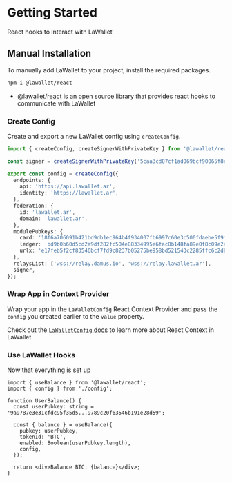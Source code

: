 
# Getting Started

React hooks to interact with LaWallet

## Manual Installation

To manually add LaWallet to your project, install the required packages.

```sh npm2yarn
npm i @lawallet/react
```

- [@lawallet/react](https://lawallet.ar) is an open source library that provides react hooks to communicate with LaWallet

### Create Config

Create and export a new LaWallet config using `createConfig`.

```ts filename="config.ts"
import { createConfig, createSignerWithPrivateKey } from '@lawallet/react';

const signer = createSignerWithPrivateKey('5caa3cd87cf1ad069bcf90065f8e3c60e18a4fca7b6070a44ec7223877504c84');

export const config = createConfig({
  endpoints: {
    api: 'https://api.lawallet.ar',
    identity: 'https://lawallet.ar',
  },
  federation: {
    id: 'lawallet.ar',
    domain: 'lawallet.ar',
  },
  modulePubkeys: {
    card: '18f6a706091b421bd9db1ec964b4f934007fb6997c60e3c500fdaebe5f9f7b18',
    ledger: 'bd9b0b60d5cd2a9df282fc504e88334995e6fac8b148fa89e0f8c09e2a570a84',
    urlx: 'e17feb5f2cf83546bcf7fd9c8237b05275be958bd521543c2285ffc6c2d654b3',
  },
  relaysList: ['wss://relay.damus.io', 'wss://relay.lawallet.ar'],
  signer,
});
```

### Wrap App in Context Provider

Wrap your app in the `LaWalletConfig` React Context Provider and pass the `config` you created earlier to the `value` property.

Check out the [`LaWalletConfig` docs](/react/LaWalletConfig) to learn more about React Context in LaWallet.

### Use LaWallet Hooks

Now that everything is set up

```tsx filename="UserBalance.tsx"
import { useBalance } from '@lawallet/react';
import { config } from './config';

function UserBalance() {
  const userPubkey: string = '9a9787e3e31cfdc95f35d5...9789c20f63546b191e28d59';

  const { balance } = useBalance({
    pubkey: userPubkey,
    tokenId: 'BTC',
    enabled: Boolean(userPubkey.length),
    config,
  });

  return <div>Balance BTC: {balance}</div>;
}
```
